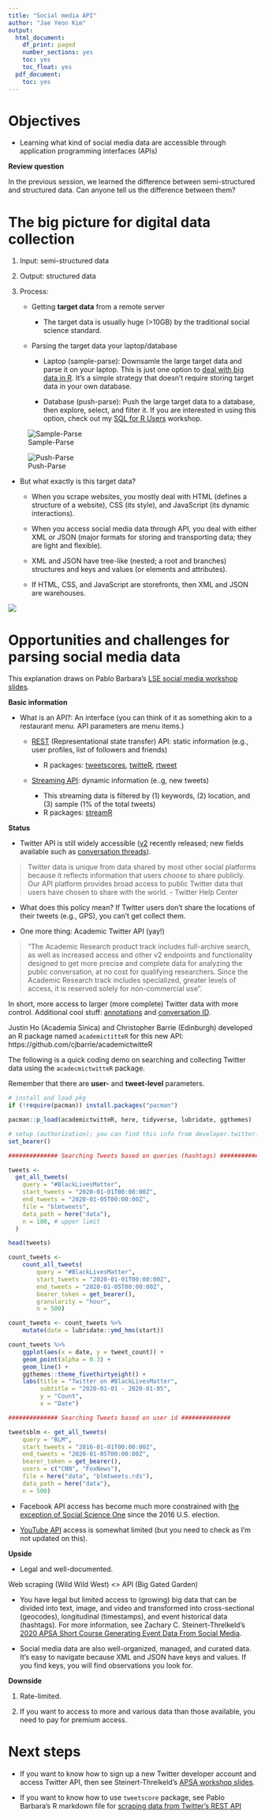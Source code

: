 ```yaml
---
title: "Social media API"
author: "Jae Yeon Kim"
output:
  html_document:
    df_print: paged
    number_sections: yes
    toc: yes
    toc_float: yes
  pdf_document:
    toc: yes
---
```


# Objectives

- Learning what kind of social media data are accessible through application programming interfaces (APIs)

**Review question**

In the previous session, we learned the difference between semi-structured and structured data. Can anyone tell us the difference between them?

# The big picture for digital data collection

1. Input: semi-structured data

2. Output: structured data

3. Process:

    - Getting **target data** from a remote server

        - The target data is usually huge (\>10GB) by the traditional social science standard.

    - Parsing the target data your laptop/database

        - Laptop (sample-parse): Downsamle the large target data and parse it on your laptop. This is just one option to [deal with big data in R](https://rviews.rstudio.com/2019/07/17/3-big-data-strategies-for-r/). It's a simple strategy that doesn't require storing target data in your own database.

        - Database (push-parse): Push the large target data to a database, then explore, select, and filter it. If you are interested in using this option, check out my [SQL for R Users](https://github.com/dlab-berkeley/sql-for-r-users) workshop.

![Sample-Parse](https://rviews.rstudio.com/post/2019-07-01-3-big-data-paradigms-for-r_files/sample_model.png)

![Push-Parse](https://rviews.rstudio.com/post/2019-07-01-3-big-data-paradigms-for-r_files/push_data.png)

- But what exactly is this target data?

    - When you scrape websites, you mostly deal with HTML (defines a structure of a website), CSS (its style), and JavaScript (its dynamic interactions).

    - When you access social media data through API, you deal with either XML or JSON (major formats for storing and transporting data; they are light and flexible).

    - XML and JSON have tree-like (nested; a root and branches) structures and keys and values (or elements and attributes).

    - If HTML, CSS, and JavaScript are storefronts, then XML and JSON are warehouses.

![](https://upload.wikimedia.org/wikipedia/commons/9/97/Automatisches_Kleinteilelager.jpg)

# Opportunities and challenges for parsing social media data

This explanation draws on Pablo Barbara's [LSE social media workshop slides](http://pablobarbera.com/social-media-workshop/social-media-slides.pdf).

**Basic information**

- What is an API?: An interface (you can think of it as something akin to a restaurant menu. API parameters are menu items.)

    - [REST](https://en.wikipedia.org/wiki/Representational_state_transfer) (Representational state transfer) API: static information (e.g., user profiles, list of followers and friends)

        - R packages: [tweetscores](https://github.com/pablobarbera/twitter_ideology/tree/master/pkg/tweetscores), [twitteR](https://cran.r-project.org/web/packages/twitteR/twitteR.pdf), [rtweet](https://github.com/ropensci/rtweet)

    -  [Streaming API](https://blog.axway.com/amplify/api-management/streaming-apis#:~:text=Streaming%20APIs%20are%20used%20to,a%20subset%20of%20Streaming%20APIS.): dynamic information (e..g, new tweets)

        - This streaming data is filtered by (1) keywords, (2) location, and (3) sample (1% of the total tweets)
        - R packages: [streamR](https://github.com/pablobarbera/streamR)

**Status**

- Twitter API is still widely accessible ([v2](https://developer.twitter.com/en/docs/twitter-api/early-access) recently released; new fields available such as [conversation threads](https://developer.twitter.com/en/docs/twitter-api/conversation-id)).

> Twitter data is unique from data shared by most other social platforms because it reflects information that users *choose* to share publicly. Our API platform provides broad access to public Twitter data that users have chosen to share with the world. - Twitter Help Center

- What does this policy mean? If Twitter users don't share the locations of their tweets (e.g., GPS), you can't get collect them.

- One more thing: Academic Twitter API (yay!)

> “The Academic Research product track includes full-archive search, as well as increased access and other v2 endpoints and functionality designed to get more precise and complete data for analyzing the public conversation, at no cost for qualifying researchers. Since the Academic Research track includes specialized, greater levels of access, it is reserved solely for non-commercial use”.

In short, more access to larger (more complete) Twitter data with more control. Additional cool stuff: [annotations](https://developer.twitter.com/en/docs/twitter-api/annotations/overview) and [conversation ID](https://developer.twitter.com/en/docs/twitter-api/conversation-id).

Justin Ho (Academia Sinica) and Christopher Barrie (Edinburgh) developed an R package named `academictitteR` for this new API: https://github.com/cjbarrie/academictwitteR 

The following is a quick coding demo on searching and collecting Twitter data using the `acadecmictwitteR` package.

Remember that there are **user-** and **tweet-level** parameters. 

```r

# install and load pkg 
if (!require(pacman)) install.packages("pacman") 

pacman::p_load(academictwitteR, here, tidyverse, lubridate, ggthemes)

# setup (authorization); you can find this info from developer.twitter.com
set_bearer()

############## Searching Tweets based on queries (hashtags) ##############

tweets <-
  get_all_tweets(
    query = "#BlackLivesMatter",
    start_tweets = "2020-01-01T00:00:00Z",
    end_tweets = "2020-01-05T00:00:00Z",
    file = "blmtweets",
    data_path = here("data"),
    n = 100, # upper limit 
  )

head(tweets)
```

```r
count_tweets <-
    count_all_tweets(
        query = "#BlackLivesMatter",
        start_tweets = "2020-01-01T00:00:00Z",
        end_tweets = "2020-01-05T00:00:00Z",
        bearer_token = get_bearer(),
        granularity = "hour",
        n = 500)
```

```r
count_tweets <- count_tweets %>%
    mutate(date = lubridate::ymd_hms(start))

count_tweets %>%
    ggplot(aes(x = date, y = tweet_count)) +
    geom_point(alpha = 0.3) +
    geom_line() +
    ggthemes::theme_fivethirtyeight() +
    labs(title = "Twitter on #BlackLivesMatter",
         subtitle = "2020-01-01 - 2020-01-05",
         y = "Count",
         x = "Date")
```

```r
############## Searching Tweets based on user id ##############

tweetsblm <- get_all_tweets(
    query = "BLM",
    start_tweets = "2016-01-01T00:00:00Z",
    end_tweets = "2020-01-05T00:00:00Z",
    bearer_token = get_bearer(),
    users = c("CNN", "FoxNews"),
    file = here("data", "blmtweets.rds"),
    data_path = here("data"),
    n = 500)
```

- Facebook API access has become much more constrained with [the exception of Social Science One](https://socialscience.one/blog/unprecedented-facebook-urls-dataset-now-available-research-through-social-science-one) since the 2016 U.S. election.

- [YouTube API](https://developers.google.com/youtube/v3) access is somewhat limited (but you need to check as I'm not updated on this).

**Upside**

-   Legal and well-documented.

Web scraping (Wild Wild West) \<\> API (Big Gated Garden)

-   You have legal but limited access to (growing) big data that can be divided into text, image, and video and transformed into cross-sectional (geocodes), longitudinal (timestamps), and event historical data (hashtags). For more information, see Zachary C. Steinert-Threlkeld's [2020 APSA Short Course Generating Event Data From Social Media](https://github.com/ZacharyST/APSA2020_EventDataFromSocialMedia).

-   Social media data are also well-organized, managed, and curated data. It's easy to navigate because XML and JSON have keys and values. If you find keys, you will find observations you look for.

**Downside**

1. Rate-limited.

2. If you want to access to more and various data than those available, you need to pay for premium access.

# Next steps

-   If you want to know how to sign up a new Twitter developer account and access Twitter API, then see Steinert-Threlkeld's [APSA workshop slides](https://github.com/ZacharyST/APSA2020_EventDataFromSocialMedia/blob/master/Presentation/02_AccessTwitter.pdf).

-   If you want to know how to use `tweetscore` package, see Pablo Barbara's R markdown file for [scraping data from Twitter's REST API](http://pablobarbera.com/social-media-workshop/code/02-twitter-REST-data-collection.html)